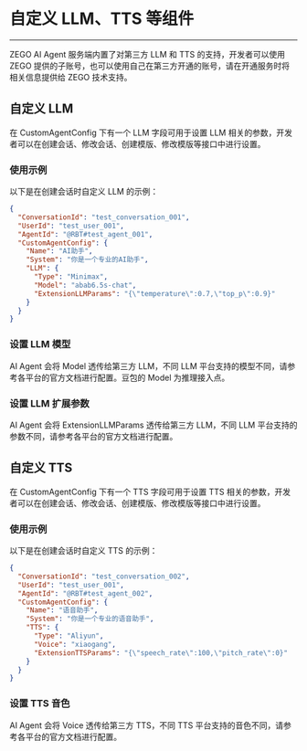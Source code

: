 # 自定义 LLM、TTS 等组件

- - -

<Note title="说明">

ZEGO AI Agent 服务端内置了对第三方 LLM 和 TTS 的支持，开发者可以使用 ZEGO 提供的子账号，也可以使用自己在第三方开通的账号，请在开通服务时将相关信息提供给 ZEGO 技术支持。

</Note>

## 自定义 LLM

在 CustomAgentConfig 下有一个 LLM 字段可用于设置 LLM 相关的参数，开发者可以在创建会话、修改会话、创建模版、修改模版等接口中进行设置。

### 使用示例

以下是在创建会话时自定义 LLM 的示例：

```json
{
  "ConversationId": "test_conversation_001",
  "UserId": "test_user_001",
  "AgentId": "@RBT#test_agent_001",
  "CustomAgentConfig": {
    "Name": "AI助手",
    "System": "你是一个专业的AI助手",
    "LLM": {
      "Type": "Minimax",
      "Model": "abab6.5s-chat",
      "ExtensionLLMParams": "{\"temperature\":0.7,\"top_p\":0.9}"
    }
  }
}
```

### 设置 LLM 模型

AI Agent 会将 Model 透传给第三方 LLM，不同 LLM 平台支持的模型不同，请参考各平台的官方文档进行配置。豆包的 Model 为推理接入点。

### 设置 LLM 扩展参数

AI Agent 会将 ExtensionLLMParams 透传给第三方 LLM，不同 LLM 平台支持的参数不同，请参考各平台的官方文档进行配置。

## 自定义 TTS

在 CustomAgentConfig 下有一个 TTS 字段可用于设置 TTS 相关的参数，开发者可以在创建会话、修改会话、创建模版、修改模版等接口中进行设置。

### 使用示例

以下是在创建会话时自定义 TTS 的示例：

```json
{
  "ConversationId": "test_conversation_002",
  "UserId": "test_user_001",
  "AgentId": "@RBT#test_agent_002",
  "CustomAgentConfig": {
    "Name": "语音助手",
    "System": "你是一个专业的语音助手",
    "TTS": {
      "Type": "Aliyun",
      "Voice": "xiaogang",
      "ExtensionTTSParams": "{\"speech_rate\":100,\"pitch_rate\":0}"
    }
  }
}
```

### 设置 TTS 音色

AI Agent 会将 Voice 透传给第三方 TTS，不同 TTS 平台支持的音色不同，请参考各平台的官方文档进行配置。
